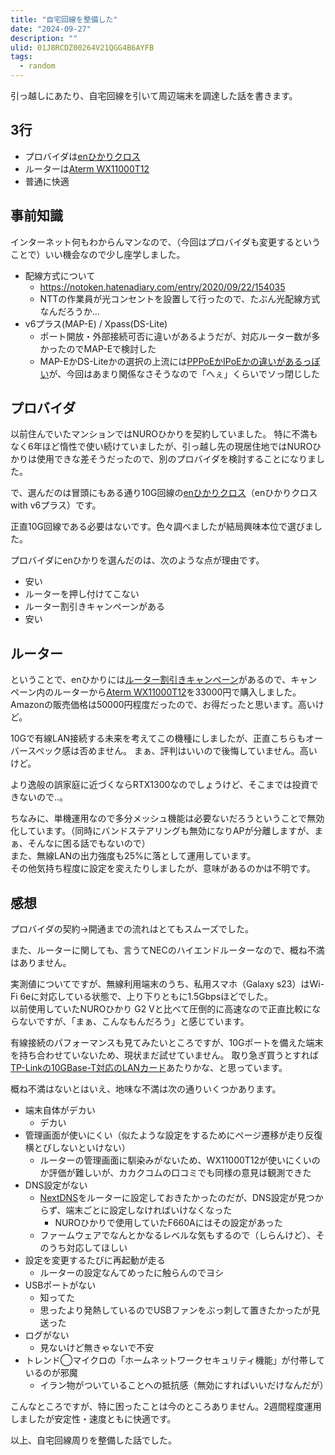 ```yaml
---
title: "自宅回線を整備した"
date: "2024-09-27"
description: ""
ulid: 01J8RCDZ00264V21QGG4B6AYFB
tags:
  - random
---
```


引っ越しにあたり、自宅回線を引いて周辺端末を調達した話を書きます。

## 3行

- プロバイダは[enひかりクロス](https://enhikari.jp/cross.html)
- ルーターは[Aterm WX11000T12](https://www.aterm.jp/product/atermstation/product/warpstar/wx11000t12/)
- 普通に快適

## 事前知識

インターネット何もわからんマンなので、（今回はプロバイダも変更するということで）いい機会なので少し座学しました。

- 配線方式について
  - https://notoken.hatenadiary.com/entry/2020/09/22/154035
  - NTTの作業員が光コンセントを設置して行ったので、たぶん光配線方式なんだろうか...
- v6プラス(MAP-E) / Xpass(DS-Lite)
  - ポート開放・外部接続可否に違いがあるようだが、対応ルーター数が多かったのでMAP-Eで検討した
  - MAP-EかDS-Liteかの選択の上流には[PPPoEかIPoEかの違いがあるっぽい](https://www.janog.gr.jp/meeting/janog42/application/files/1515/3238/7347/janog42-IPoE-ntteast_yamaguchi.pdf)が、今回はあまり関係なさそうなので「へぇ」くらいでソっ閉じした

## プロバイダ

以前住んでいたマンションではNUROひかりを契約していました。
特に不満もなく6年ほど惰性で使い続けていましたが、引っ越し先の現居住地ではNUROひかりは使用できな差そうだったので、別のプロバイダを検討することになりました。

で、選んだのは冒頭にもある通り10G回線の[enひかりクロス](https://enhikari.jp/cross.html)（enひかりクロス with v6プラス）です。

正直10G回線である必要はないです。色々調べましたが結局興味本位で選びました。

プロバイダにenひかりを選んだのは、次のような点が理由です。

- 安い
- ルーターを押し付けてこない
- ルーター割引きキャンペーンがある
- 安い

## ルーター

ということで、enひかりには[ルーター割引きキャンペーン](https://enhikari.jp/crosscampaign.html)があるので、キャンペーン内のルーターから[Aterm WX11000T12](https://www.aterm.jp/product/atermstation/product/warpstar/wx11000t12/)を33000円で購入しました。  
Amazonの販売価格は50000円程度だったので、お得だったと思います。高いけど。

10Gで有線LAN接続する未来を考えてこの機種にしましたが、正直こちらもオーバースペック感は否めません。
まぁ、評判はいいので後悔していません。高いけど。

より逸般の誤家庭に近づくならRTX1300なのでしょうけど、そこまでは投資できないので..。

ちなみに、単機運用なので多分メッシュ機能は必要ないだろうということで無効化しています。（同時にバンドステアリングも無効になりAPが分離しますが、まぁ、そんなに困る話でもないので）  
また、無線LANの出力強度も25%に落として運用しています。  
その他気持ち程度に設定を変えたりしましたが、意味があるのかは不明です。

## 感想

プロバイダの契約→開通までの流れはとてもスムーズでした。

また、ルーターに関しても、言うてNECのハイエンドルーターなので、概ね不満はありません。

実測値についてですが、無線利用端末のうち、私用スマホ（Galaxy s23）はWi-Fi 6eに対応している状態で、上り下りともに1.5Gbpsほどでした。  
以前使用していたNUROひかり G2 Vと比べて圧倒的に高速なので正直比較にならないですが、「まぁ、こんなもんだろう」と感じています。

有線接続のパフォーマンスも見てみたいところですが、10Gポートを備えた端末を持ち合わせていないため、現状まだ試せていません。
取り急ぎ買うとすれば[TP-Linkの10GBase-T対応のLANカード](https://www.amazon.co.jp/dp/B08GFGG888)あたりかな、と思っています。

概ね不満はないとはいえ、地味な不満は次の通りいくつかあります。

- 端末自体がデカい
   - デカい
- 管理画面が使いにくい（似たような設定をするためにページ遷移が走り反復横とびしないといけない）
  - ルーターの管理画面に馴染みがないため、WX11000T12が使いにくいのか評価が難しいが、カカクコムの口コミでも同様の意見は観測できた
- DNS設定がない
  - [NextDNS](https://nextdns.io/)をルーターに設定しておきたかったのだが、DNS設定が見つからず、端末ごとに設定しなければいけなくなった
    - NUROひかりで使用していたF660Aにはその設定があった
  - ファームウェアでなんとかなるレベルな気もするので（しらんけど）、そのうち対応してほしい
- 設定を変更するたびに再起動が走る
  - ルーターの設定なんてめったに触らんのでヨシ
- USBポートがない
  - 知ってた
  - 思ったより発熱しているのでUSBファンをぶっ刺して置きたかったが見送った
- ログがない
  - 見ないけど無きゃないで不安
- トレンド◯マイクロの「ホームネットワークセキュリティ機能」が付帯しているのが邪魔
  - イラン物がついていることへの抵抗感（無効にすればいいだけなんだが）

こんなところですが、特に困ったことは今のところありません。2週間程度運用しましたが安定性・速度ともに快適です。

以上、自宅回線周りを整備した話でした。
